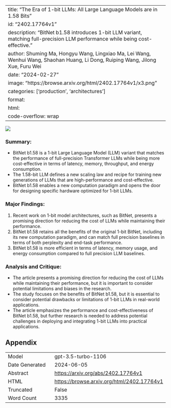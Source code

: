 
---
title: "The Era of 1-bit LLMs: All Large Language Models are in 1.58 Bits"
id: "2402.17764v1"
description: "BitNet b1.58 introduces 1-bit LLM variant, matching full-precision LLM performance while being cost-effective."
author: Shuming Ma, Hongyu Wang, Lingxiao Ma, Lei Wang, Wenhui Wang, Shaohan Huang, Li Dong, Ruiping Wang, Jilong Xue, Furu Wei
date: "2024-02-27"
image: "https://browse.arxiv.org/html/2402.17764v1/x3.png"
categories: ['production', 'architectures']
format:
  html:
    code-overflow: wrap
---

![](https://browse.arxiv.org/html/2402.17764v1/x3.png)

### **Summary:**
- BitNet b1.58 is a 1-bit Large Language Model (LLM) variant that matches the performance of full-precision Transformer LLMs while being more cost-effective in terms of latency, memory, throughput, and energy consumption.
- The 1.58-bit LLM defines a new scaling law and recipe for training new generations of LLMs that are high-performance and cost-effective.
- BitNet b1.58 enables a new computation paradigm and opens the door for designing specific hardware optimized for 1-bit LLMs.

### **Major Findings:**
1. Recent work on 1-bit model architectures, such as BitNet, presents a promising direction for reducing the cost of LLMs while maintaining their performance.
2. BitNet b1.58 retains all the benefits of the original 1-bit BitNet, including its new computation paradigm, and can match full precision baselines in terms of both perplexity and end-task performance.
3. BitNet b1.58 is more efficient in terms of latency, memory usage, and energy consumption compared to full precision LLM baselines.

### **Analysis and Critique:**
- The article presents a promising direction for reducing the cost of LLMs while maintaining their performance, but it is important to consider potential limitations and biases in the research.
- The study focuses on the benefits of BitNet b1.58, but it is essential to consider potential drawbacks or limitations of 1-bit LLMs in real-world applications.
- The article emphasizes the performance and cost-effectiveness of BitNet b1.58, but further research is needed to address potential challenges in deploying and integrating 1-bit LLMs into practical applications.

## Appendix

|          |          |
|----------|----------|
| Model     | gpt-3.5-turbo-1106       |
| Date Generated     | 2024-06-05       |
| Abstract | [https://arxiv.org/abs/2402.17764v1](https://arxiv.org/abs/2402.17764v1)        |
| HTML     | [https://browse.arxiv.org/html/2402.17764v1](https://browse.arxiv.org/html/2402.17764v1)       |
| Truncated       | False       |
| Word Count       | 3335       |